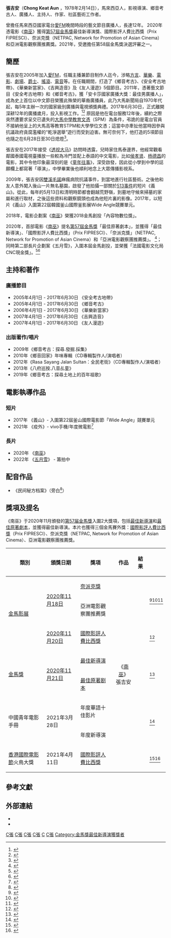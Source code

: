 {{infobox entertainer
| 姓名     = 張吉安
| 類型     = 導演
| 圖片     =
| 圖片尺寸 = 
| 圖片簡介 = 张吉安摄于2020年[[金马奖|金马奖]]。
| birth_name = 
| 外文名   = Chong Keat Aun
| 外文     = 
| 羅馬拼音 = 
| 英文名   = 
| 其他藝名 = 
| 國籍     = {{MAL}}
| 民族     = 馬來西亞華人
| 出生日期 = {{birth_date_and_age|1978|2|14}}
| 出生地點 =  {{MAL}}{{Kedah}}
| 逝世日期 = 
| 逝世地點 = 
| 籍貫 = 廣東開平
| 居住地   = [[吉隆坡|吉隆坡]]
| 職業     = {{hlist|鄉音考古工作者|導演 |[[作家|作家]]|社區藝術工作者|廣播人|主持人}}
| 語言     = 潮州話、廣府話、吉打福建話、英語、馬來語、北馬馬來語
| 教育程度 = 吉打吉華國民中學<BR>拉曼大學學院 - 大眾傳播系<BR>Curtin University Australia - 電影電視系
| 宗教信仰 = 
| 配偶     = 
| 活躍年代 = 
| 網站     = https://www.facebook.com/JiAn1978
| awards  = {{Awards|最佳男廣播人|2011年|《安全考古地帶》《鄉音考古》||安卡莎國家廣播大獎}}
| goldenhorseawards ={{Awards|[[金馬獎最佳新導演|最佳新導演]]|[[第57屆金馬獎|2020年]]|《[[南巫|南巫]]》|}}
}}

'''張吉安'''（'''Chong Keat Aun''' ，1978年2月14日），馬來西亞人，影視導演、鄉音考古人、廣播人、主持人、作家、社區藝術工作者。

曾擔任馬來西亞國家電台[[愛FM|愛FM]]晚間時段的藝文節目廣播人，長達12年。
2020年憑電影《[[南巫|南巫]]》獲得[[第57屆金馬獎|第57屆金馬獎]]最佳新導演獎、國際影評人費比西獎（Prix FIPRESCI）、奈派克獎（NETPAC, Network for Promotion of Asian Cinema）和亞洲電影觀察團推薦獎。2021年，受邀擔任第58屆金馬獎決選評審之一。

== 簡歷 ==
張吉安在2005年加入[[愛FM|愛FM]]，任職主播兼節目制作人迄今，涉略[[鄉音|方言]]、[[華樂|華樂]]、[[電影|電影]]、[[劇場|劇場]]、[[爵士|爵士]]、[[搖滾|搖滾]]、[[電音|電音]]等。在任職期間，打造了《鄉音考古》、《安全考古地帶》、《華樂新當家》、《吉興造音》及《友人漫遊》5個節目。2011年，憑著藝文節目《安全考古地帶》和《鄉音考古》，獲「安卡莎國家廣播大獎：最佳男廣播人」，成為史上首位以中文節目榮獲此殊榮的華裔廣播員，此乃大馬新聞局自1970年代起，每5年主辦一次的國家級別廣播與電視頒獎典禮。2017年6月30日，正式離開深耕12年的廣播歲月，投入影視工作。<ref>{{Cite web|title=在急功近利的时代，大家都看着我什么时候放弃——专访乡音考古工作者张吉安|url=https://theinterview.asia/people/8680/|accessdate=2020-10-07|author=|date=|format=|work=访问|publisher=|archive-date=2021-04-15|archive-url=https://web.archive.org/web/20210415172459/https://theinterview.asia/people/8680/|dead-url=no}}</ref><ref>{{Cite web|title=张吉安：用“乡音考古”留存“百年祖歌”|url=https://www.chinaqw.com/m/zhwh/2020/09-14/269790.shtml|accessdate=2020-10-07|author=|date=|format=|work=中国侨网|publisher=|language=|archive-date=2020-10-09|archive-url=https://web.archive.org/web/20201009032626/https://www.chinaqw.com/m/zhwh/2020/09-14/269790.shtml|dead-url=no}}</ref> 原因是他在電台服務12年後，續約之際突然遭要求呈交已遺失的[[馬來西亞中學教育文憑|大馬中學教育文憑]]（SPM）為条件，弔詭的是電台官員不接納他呈上的大馬高等教育STPM和大學學位文憑；這當中亦牽扯他當時因參與抗議政府貪腐濫權的“乾淨選舉”遊行而受到迫害。無可奈何下，他打造的5項節目也隨之在6月28日至30日熄燈<ref>{{Cite web|title=不满合约突要求呈SPM文凭张吉安结束十二年播音生涯|url=https://www.malaysiakini.com/news/387108|accessdate=2020-10-25|date=2017-07-01|last=刘伟鸿|work=Malaysiakini|language=zh|archive-date=2017-07-04|archive-url=https://web.archive.org/web/20170704065008/http://www.malaysiakini.com/news/387108|dead-url=no}}</ref>。

張吉安在2017年接受《[[透视大马|透视大马]]》訪問時透露，兒時家住馬泰邊界，他經常觀看鄰國泰國電視臺播放一些較為冷門並配上泰語的中文電影，比如[[侯孝賢|侯孝贤]]、[[楊德昌|杨德昌]]的電影，其中令他印象最深刻的是《[[童年往事|童年往事]]》，深受啟發，因此從小學到中學的誌願欄上都寫著「導演」，中學畢業後也順利地念上大眾傳播影視系。

2009年，張吉安因[[雙溪毛糯|雙溪毛諾]]麻瘋病院抗議事件，到當地進行社區藝術。之後他和友人意外闖入後山一片無名墓園，啟發了他拍攝一部關於[[五一三事件_(馬來西亞)|513事件]]的短片《義山》。從此，每年的5月13日和清明時節都會翻越荒野嶺，到墓地守候來掃墓的家屬和進行取材，之後這些資料和觀察鏡頭也成為他短片裏的影像。2017年，以短片《義山》入圍第22屆韓國釜山國際釜影展Wide Angle競賽單元。

2018年，電影企劃案《[[南巫|南巫]]》榮獲2018金馬創投「內容物數位獎」。

2020年，首部電影《[[南巫|南巫]]》提名[[第57屆金馬獎|第57屆金馬獎]]「最佳原著劇本」，並獲得「最佳新導演」、「國際影評人費比西獎」（Prix FIPRESCI）、「奈派克獎」（NETPAC, Network for Promotion of Asian Cinema）和「亞洲電影觀察團推薦獎」。 <ref>{{cite web|url=https://www.cna.com.tw/news/firstnews/202011215013.aspx|title=張吉安奪金馬獎新導演：電影並不偉大 偉大的是拍成電影的所有人 - 娛樂 - 重點新聞 - 中央社 CNA|website=www.cna.com.tw|access-date=2020-11-21|archive-date=2020-11-30|archive-url=https://web.archive.org/web/20201130051946/https://www.cna.com.tw/news/firstnews/202011215013.aspx|dead-url=no}}</ref>；同時第二部長片企劃案《五月雪》，入圍本屆金馬創投，並榮獲「法國電影文化局CNC現金獎」。<ref>{{Cite web|title=◤金马57入围◢黄明志角逐电影歌曲奖 张吉安《南巫》双料入围|url=https://www.chinapress.com.my/20200930/%e2%97%a4%e9%87%91%e9%a9%ac57%e5%85%a5%e5%9b%b4%e2%97%a2%e9%bb%84%e6%98%8e%e5%bf%97%e8%a7%92%e9%80%90%e7%94%b5%e5%bd%b1%e6%ad%8c%e6%9b%b2%e5%a5%96-%e5%bc%a0%e5%90%89%e5%ae%89%e3%80%8a%e5%8d%97/|accessdate=2020-10-07|author=|date=|format=|work=中國報|publisher=|language=|archive-date=2020-10-23|archive-url=https://web.archive.org/web/20201023115249/https://www.chinapress.com.my/20200930/%e2%97%a4%e9%87%91%e9%a9%ac57%e5%85%a5%e5%9b%b4%e2%97%a2%e9%bb%84%e6%98%8e%e5%bf%97%e8%a7%92%e9%80%90%e7%94%b5%e5%bd%b1%e6%ad%8c%e6%9b%b2%e5%a5%96-%e5%bc%a0%e5%90%89%e5%ae%89%e3%80%8a%e5%8d%97/|dead-url=no}}</ref><ref>{{Cite web|title=大马电影人音乐人《金马57》大放异彩 蔡明亮黄明志张吉安齐入围|url=https://www.orientaldaily.com.my/news/entertainment/2020/10/01/366666|accessdate=2020-10-07|author=|date=|format=|work=東方網|publisher=|archive-date=2020-11-02|archive-url=https://web.archive.org/web/20201102143832/https://www.orientaldaily.com.my/news/entertainment/2020/10/01/366666|dead-url=no}}</ref>

==主持和著作==
===廣播節目===
*2005年4月1日 - 2017年6月30日 《安全考古地帶》
*2005年4月1日 - 2017年6月30日 《鄉音考古》
*2006年4月1日 - 2017年6月30日 《華樂新當家》
*2007年4月1日 - 2017年6月30日 《吉興造音》
*2007年4月1日 - 2017年6月30日 《友人漫遊》

===出版著作/唱片===
*2009年《鄉音考古：探尋.發掘.採集》
*2010年《鄉音回家》年味專輯（CD專輯製作人/演唱者）
*2012年《Rasa Sayang Jalan Sultan：全民老街》（CD專輯製作人/演唱者）
*2013年《八府巡按.八音乩童》
*2019年《鄉音考古：探尋土地上的百年祖歌》

==電影執導作品==
===短片===
*2017年 《義山》- 入圍第22屆釜山國際電影節「Wide Angle」競賽單元
*2021年 《疫外》- vivo手機/年度微電影<ref>{{cite web|author=报道：谢丽芬|url=https://www.sinchew.com.my/content/content_2452288.html|title=张吉安卡在行程满档•无法亲译《疫外之光》副歌|publisher=星洲日报|date=2021-03-31|language=zh-MY|access-date=2021-04-11|archive-date=2021-04-11|archive-url=https://web.archive.org/web/20210411003302/https://www.sinchew.com.my/content/content_2452288.html|dead-url=no}}</ref>

===長片===
* 2020年 《[[南巫|南巫]]》
* 2022年 《[[五月雪|五月雪]]》 - 籌拍中

==配音作品==
* 《民间秘方档案》（旁白<ref>{{cite web|url=https://www.facebook.com/mycloudproduction/posts/3850775838268555|title=恭喜吉安！一直没有大肆到处说 其实小云制作近制作的民俗纪录片《民间秘方档案》旁白用的正是吉安...|work=[[Facebook|Facebook]]|date=2020-11-21|publisher=Cloud Production 小云制作|language=zh-my}}</ref>）

==獎項及提名==
《南巫》于2020年11月頒發的[[第57屆金馬獎|第57届金馬獎]]入圍2大獎項，包括[[金馬獎最佳新導演|最佳新導演]]和[[金馬獎最佳原著劇本|最佳原著劇本]]，並獲得最佳新導演。本片也獲得三個金馬賽外獎：[[國際影評人費比西獎|國際影評人費比西獎]]（Prix FIPRESCI）、奈派克獎（NETPAC, Network for Promotion of Asian Cinema）、亞洲電影觀察團推薦獎。
{| class="wikitable sortable plainrowheaders"
! 類別
! 頒獎日期
! 獎項
! 作品
! 結果
! scope="col" class="unsortable"| {{Abbr|參考|參考文獻}}
|-
| rowspan="3"|[[台北金馬影展|金馬影展]]
| rowspan="2"|[[2020年金馬國際影展|2020年11月18日]]
| [[亞洲電影促進聯盟|奈派克獎]]
| align=center rowspan="8"|《[[南巫|南巫]]》<br/>張吉安
| {{won}}
| rowspan="2"|<ref>{{cite news|url=https://www.epochtimes.com/b5/20/11/19/n12560032.htm|title=金馬電影學院《滿七》放映 大霈莊益增演父女|publisher=[[大紀元時報|大紀元時報]]|date=2020-11-19|accessdate=2021-04-12|archive-date=2021-04-12|archive-url=https://web.archive.org/web/20210412150612/https://www.epochtimes.com/b5/20/11/19/n12560032.htm|dead-url=no}}</ref><ref>{{cite news|url=https://www.mirrormedia.mg/story/20201119ent001/|title=【金馬57】大霈金馬想追星　想集郵桂綸鎂、白靈合照|publisher=[[鏡週刊|鏡週刊]]|author=熊景玉|date=2020-11-19|accessdate=2021-04-12|archive-date=2021-04-12|archive-url=https://web.archive.org/web/20210412150600/https://www.mirrormedia.mg/story/20201119ent001/|dead-url=no}}</ref><ref>{{cite news|url=https://www.chinapress.com.my/?p=2288770|title=金马57颁奖在即 张吉安《南巫》夺2赛外奖|publisher=[[中國報|中國報]]|date=2020-11-19|accessdate=2021-04-12|archive-date=2021-04-12|archive-url=https://web.archive.org/web/20210412150612/https://www.chinapress.com.my/?p=2288770|dead-url=no}}</ref>
|-
| 亞洲電影觀察團推薦獎
| {{won}}
|-
| [[2020年金馬國際影展|2020年11月20日]]
| [[國際影評人費比西獎|國際影評人費比西獎]]
| {{won}}
| <ref>{{cite news|url=https://www.rti.org.tw/news/view/id/2085284|title=金馬57／大馬電影「南巫」 奪國際影評人費比西獎|publisher=[[中央廣播電臺|中央廣播電臺]]|author=江昭倫|date=2020-11-20|accessdate=2021-04-12|archive-date=2021-04-12|archive-url=https://web.archive.org/web/20210412150600/https://www.rti.org.tw/news/view/id/2085284|dead-url=no}}</ref>
|-
| rowspan="2"|[[金馬獎|金馬獎]]
| rowspan="2"|[[第57屆金馬獎|2020年11月21日]]
| [[金馬獎最佳新導演|最佳新導演]]
| {{won}}
| rowspan="2" |<ref>{{Cite web|title=第57屆金馬獎 完整入圍名單|url=https://www.cna.com.tw/news/firstnews/202009305004.aspx|accessdate=2020-09-30|author=|date=|format=|work=中央通訊社|publisher=|archive-date=2020-11-22|archive-url=https://web.archive.org/web/20201122102443/https://www.cna.com.tw/news/firstnews/202009305004.aspx|dead-url=no}}</ref>
|-
| [[金馬獎最佳原著劇本|最佳原著剧本]]
| {{nom}} 
|-
| rowspan="2"|中國青年電影手冊
| rowspan="2"|2021年3月28日
| 年度華語十佳影片
| {{won}}
| rowspan="2"|<ref>{{cite news|url=https://www.sinchew.com.my/content/content_2450569.html|title=张吉安中国夺年度新导演.《南巫》膺年度10佳华语片|publisher=[[星洲网|星洲网]]|author=谢丽芬|date=2021-03-28|accessdate=2021-04-12|archive-date=2021-04-12|archive-url=https://web.archive.org/web/20210412150559/https://www.sinchew.com.my/content/content_2450569.html|dead-url=no}}</ref>
|-
| 年度新導演
| {{won}}
|-
| [[香港國際電影節|香港國際電影節]]火鳥大獎
| 2021年4月11日
| [[國際影評人費比西獎|國際影評人費比西獎]]
| {{won}}
| <ref>{{cite news|url=https://www.enanyang.my/娱乐/《南巫》香港受肯定-张吉安“奖”不停|title=《南巫》香港受肯定 张吉安“奖”不停|publisher=[[南洋商報|南洋商報]]|date=2021-04-11|accessdate=2021-04-12|archive-date=2021-04-12|archive-url=https://web.archive.org/web/20210412150601/https://www.enanyang.my/%E5%A8%B1%E4%B9%90/%E3%80%8A%E5%8D%97%E5%B7%AB%E3%80%8B%E9%A6%99%E6%B8%AF%E5%8F%97%E8%82%AF%E5%AE%9A-%E5%BC%A0%E5%90%89%E5%AE%89%E2%80%9C%E5%A5%96%E2%80%9D%E4%B8%8D%E5%81%9C|dead-url=no}}</ref><ref>{{cite news|url=http://hkiff.mtel.ws/HKIFFedm506/index.html|title=第45屆香港國際電影節 揭曉「火鳥大獎」競賽得主|publisher=[[香港國際電影節協會|香港國際電影節協會]]|date=2021-04|accessdate=2021-04-12|archive-date=2021-04-12|archive-url=https://web.archive.org/web/20210412150601/http://hkiff.mtel.ws/HKIFFedm506/index.html|dead-url=no}}</ref>
|}

==參考文獻==
{{reflist|2}}

==外部連結==
*{{facebook page|JiAn1978}}
*{{YouTube|user=ChongKeatAun|張吉安}}{{金馬獎最佳新導演}}
[[Category:馬來西亞電影導演|C張]]
[[Category:馬來西亞編劇|C張]]
[[Category:馬來西亞主持人|C張]]
[[Category:馬來西亞藝術家|C張]]
[[Category:張姓|C]]
[[Category:馬來西亞廣府人|C張]]
[[Category:金馬獎最佳新導演獲獎者|Category:金馬獎最佳新導演獲獎者]]